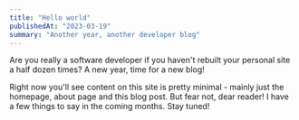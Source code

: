 ```yaml
---
title: "Hello world"
publishedAt: "2023-03-19"
summary: "Another year, another developer blog"
---
```


Are you really a software developer if you haven't rebuilt your personal site a
half dozen times? A new year, time for a new blog!

Right now you'll see content on this site is pretty minimal - mainly just the
homepage, about page and this blog post. But fear not, dear reader! I have a few
things to say in the coming months. Stay tuned!
